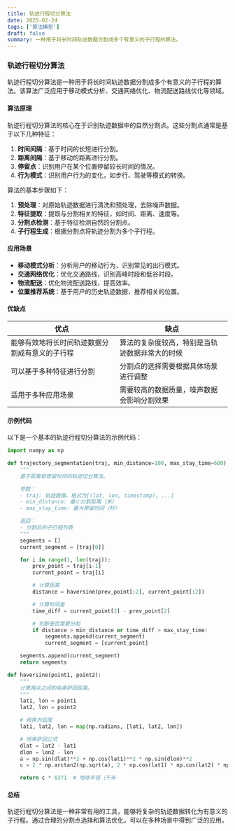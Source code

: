 ```yaml
---
title: 轨迹行程切分算法
date: 2025-02-24
tags: ['算法模型']
draft: false
summary: 一种用于将长时间轨迹数据分割成多个有意义的子行程的算法。
---
```


### 轨迹行程切分算法

轨迹行程切分算法是一种用于将长时间轨迹数据分割成多个有意义的子行程的算法。该算法广泛应用于移动模式分析、交通网络优化、物流配送路线优化等领域。

#### 算法原理

轨迹行程切分算法的核心在于识别轨迹数据中的自然分割点。这些分割点通常是基于以下几种特征：

1. **时间间隔**：基于时间的长短进行分割。
2. **距离间隔**：基于移动的距离进行分割。
3. **停留点**：识别用户在某个位置停留较长时间的情况。
4. **行为模式**：识别用户行为的变化，如步行、驾驶等模式的转换。

算法的基本步骤如下：

1. **预处理**：对原始轨迹数据进行清洗和预处理，去除噪声数据。
2. **特征提取**：提取与分割相关的特征，如时间、距离、速度等。
3. **分割点检测**：基于特征检测自然的分割点。
4. **子行程生成**：根据分割点将轨迹分割为多个子行程。

#### 应用场景

- **移动模式分析**：分析用户的移动行为，识别常见的出行模式。
- **交通网络优化**：优化交通路线，识别高峰时段和低谷时段。
- **物流配送**：优化物流配送路线，提高效率。
- **位置推荐系统**：基于用户的历史轨迹数据，推荐相关的位置。

#### 优缺点

| 优点                                           | 缺点                                           |
| ---------------------------------------------- | ---------------------------------------------- |
| 能够有效地将长时间轨迹数据分割成有意义的子行程 | 算法的复杂度较高，特别是当轨迹数据非常大的时候 |
| 可以基于多种特征进行分割                       | 分割点的选择需要根据具体场景进行调整           |
| 适用于多种应用场景                             | 需要较高的数据质量，噪声数据会影响分割效果     |

#### 示例代码

以下是一个基本的轨迹行程切分算法的示例代码：

```python
import numpy as np

def trajectory_segmentation(traj, min_distance=100, max_stay_time=600):
    """
    基于距离和停留时间的轨迹切分算法。

    参数：
    - traj: 轨迹数据，格式为[(lat, lon, timestamp), ...]
    - min_distance: 最小分割距离（米）
    - max_stay_time: 最大停留时间（秒）

    返回：
    - 分割后的子行程列表
    """
    segments = []
    current_segment = [traj[0]]

    for i in range(1, len(traj)):
        prev_point = traj[i-1]
        current_point = traj[i]

        # 计算距离
        distance = haversine(prev_point[:2], current_point[:2])

        # 计算时间差
        time_diff = current_point[2] - prev_point[2]

        # 判断是否需要分割
        if distance > min_distance or time_diff > max_stay_time:
            segments.append(current_segment)
            current_segment = [current_point]

    segments.append(current_segment)
    return segments

def haversine(point1, point2):
    """
    计算两点之间的哈弗萨因距离。
    """
    lat1, lon = point1
    lat2, lon = point2

    # 转换为弧度
    lat1, lat2, lon = map(np.radians, [lat1, lat2, lon])

    # 哈弗萨因公式
    dlat = lat2 - lat1
    dlon = lon2 - lon
    a = np.sin(dlat)**2 + np.cos(lat1)**2 * np.sin(dlon)**2
    c = 2 * np.arctan2(np.sqrt(a), 2 * np.cos(lat1) * np.cos(lat2) * np.cos(dlon))

    return c * 6371  # 地球半径（千米
```

#### 总结

轨迹行程切分算法是一种非常有用的工具，能够将复杂的轨迹数据转化为有意义的子行程。通过合理的分割点选择和算法优化，可以在多种场景中得到广泛的应用。
